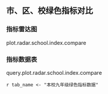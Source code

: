 <!-- chapter radar  -->

## 市、区、校绿色指标对比

### 指标雷达图

plot.radar.school.index.compare

### 指标数据表

query.plot.radar.school.index.compare

`r tab_name <- "本校九年级绿色指标数据" `

\begin{itshape}
\mytable
\begin{longtable}{|p{6cm}|p{2cm}|p{2cm}|p{2cm}|}
\caption{`r tab_name`} \label{tab: `r tab_name`} \\ \hline


 & 本市 & 本区 & 本校 \\ \hline

学业标准达成度
table.school.index.1
\\ \hline

高层次思维能力
table.school.index.2
\\ \hline

个体间均衡度
table.school.index.3
\\ \hline

学生学习动力
table.school.index.4
\\ \hline

学生学业负担与压力
table.school.index.5
\\ \hline

心理健康
table.school.index.6
\\ \hline

学生品德与社会化行为
table.school.index.7
\\ \hline

学生对学校认同度
table.school.index.8
\\ \hline

教师课程领导力
table.school.index.9
\\ \hline


\end{longtable}
\end{itshape}


\begin{table}[H]
\centering

\itshape
\mytable

\begin{tabularx}{\textwidth}{X}
\hline

\makecell[c]{希望此份报告有助于您的教学和管理!}  \\ 

\makecell[c]{同时祝愿您和贵校的教师工作顺利、身体健康!祝愿贵校的孩子们学习进步、健康成长!} \\

\hline 

\end{tabularx}
\end{table}

<!-- end of chapter radar  -->
